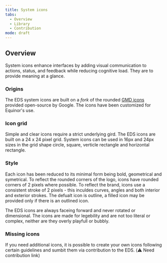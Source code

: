 ```yaml
---
title: System icons
tabs:
  - Overview
  - Library
  - Contribution
mode: draft
---
```



## Overview

System icons enhance interfaces by adding visual communication to actions, status, and feedback while reducing cognitive load. They are to provide meaning at a glance. 


### Origins 
The EDS system icons are built on a _fork_ of the rounded [GMD icons](https://material.io/tools/icons/?style=round) provided open-source by Google. The icons have been customized for Equinor's use. 


### Icon grid

Simple and clear icons require a strict underlying gird. The EDS icons are built on a 24 x 24 pixel grid. System icons can be used in 16px and 24px sizes in the grid shape circle, square, verticle rectangle and horizontal rectangle. 


### Style 

Each icon has been reduced to its minimal form being bold, geometrical and symetrical. To reflect the rounded corners of the logo, icons have rounded corners of 2 pixels where possible. To reflect the brand, icons use a consistent stroke of 2 pixels - this inculdes curves, angles and both interior and exterior strokes. The defualt icon is outline, a filled icon may be provided only if there is an outlined icon.

The EDS icons are always faceing forward and never rotated or dimensional. The icons are made for legebility and are not too literal or complex, neither are they overly playfull or bubbly. 


### Missing icons

If you need additional icons, it is possible to create your own icons following certain guidelines and sumbit them via contribution to the EDS. (:warning: Need contribution link)
